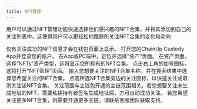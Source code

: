 ---
title: NFT管理
---

  用户可以通过NFT管理功能快速选择他们感兴趣的NFT合集，并将其添加到自己的关注列表中。这使得用户可以更轻松地跟踪所关注NFT合集的变化和动向

<Tip> 
仅有关注成功的NFT信息才会在钱包页面上显示。
</Tip>

<Steps>
<Step title="打开ChainUp Custody App 或 PC端*">
    打开您的ChainUp Custody App并登录您的账户。
</Step>
<Step title="选择NFTs资产类型">
在App或PC端中，定位并选择“资产”页面。
在资产页面，选择“NFTs”资产类型，这将显示您所拥有的NFT合集。
</Step>
<Step title="进入NFT管理页面">
    点击右上角的加号图标，这将打开“NFT管理”页面。
    输入您想要关注的NFT合集名称，并在搜索结果中选择您希望关注的NFT合集。
</Step>
<Step title="快捷关注或取消关注合集">
    点击所选NFT合集旁边的关注图标，以快速关注或取消关注该NFT合集。
    <Tip> 
关注范围与主钱包开通的主链范围相关。若您想要关注未生成地址的NFT，需要私钥持有者签名生成地址后，方可自动成功关注。
若您希望关注更多NFT合集，则需要开通更多主链。请联系客服团队获取支持。
</Tip>
</Step>
</Steps>
